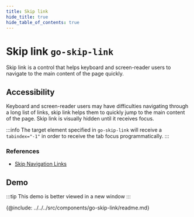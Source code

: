 ```yaml
---
title: Skip link
hide_title: true
hide_table_of_contents: true
---
```



# Skip link <span className="text-size-0">`go-skip-link`</span>

<!-- Description -->

<div className="text-size-1">Skip link is a control that helps keyboard and screen-reader users to navigate to the main content of the page quickly.</div>

## Accessibility

Keyboard and screen-reader users may have difficulties navigating through a long list of links, skip link helps them to quickly jump to the main content of the page. Skip link is visually hidden until it receives focus.

:::info
The target element specified in `go-skip-link` will receive a `tabindex="-1"` in order to receive the tab focus programmatically.
:::

### References

- [Skip Navigation Links](https://webaim.org/techniques/skipnav/)

<!-- Demos, tips, variations, use cases -->

## Demo

:::tip
This demo is better viewed in a new window
:::

<Demo code={demoSource} />

<!-- API -->

{@include: ../../../src/components/go-skip-link/readme.md}
